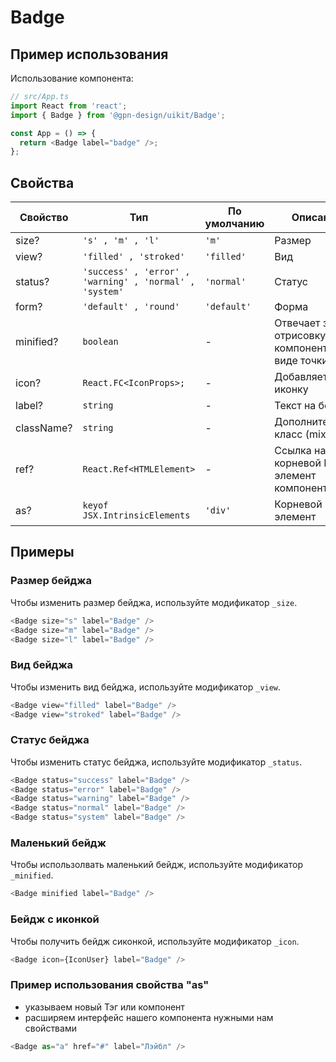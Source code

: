 
# Badge

## Пример использования

Использование компонента:

```ts
// src/App.ts
import React from 'react';
import { Badge } from '@gpn-design/uikit/Badge';

const App = () => {
  return <Badge label="badge" />;
};
```

## Свойства

| Свойство   | Тип                                                     | По умолчанию | Описание                                      |
| ---------- | ------------------------------------------------------- | ------------ | --------------------------------------------- |
| size?      | `'s' , 'm' , 'l'`                                       | `'m'`        | Размер                                        |
| view?      | `'filled' , 'stroked'`                                  | `'filled'`   | Вид                                           |
| status?    | `'success' , 'error' , 'warning' , 'normal' , 'system'` | `'normal'`   | Статус                                        |
| form?      | `'default' , 'round'`                                   | `'default'`  | Форма                                         |
| minified?  | `boolean`                                               | -            | Отвечает за отрисовку компонента в виде точки |
| icon?      | `React.FC<IconProps>;`                                  | -            | Добавляет иконку                              |
| label?     | `string`                                                | -            | Текст на бейдже                               |
| className? | `string`                                                | -            | Дополнительный класс (mix)                    |
| ref?       | `React.Ref<HTMLElement>`                                | -            | Ссылка на корневой DOM элемент компонента     |
| as?        | `keyof JSX.IntrinsicElements`                           | `'div'`      | Корневой элемент                              |

## Примеры

### Размер бейджа

Чтобы изменить размер бейджа, используйте модификатор `_size`.

```ts
<Badge size="s" label="Badge" />
<Badge size="m" label="Badge" />
<Badge size="l" label="Badge" />
```

<BadgeExampleSize />

### Вид бейджа

Чтобы изменить вид бейджа, используйте модификатор `_view`.

```ts
<Badge view="filled" label="Badge" />
<Badge view="stroked" label="Badge" />
```

<BadgeExampleView />

### Статус бейджа

Чтобы изменить статус бейджа, используйте модификатор `_status`.

```ts
<Badge status="success" label="Badge" />
<Badge status="error" label="Badge" />
<Badge status="warning" label="Badge" />
<Badge status="normal" label="Badge" />
<Badge status="system" label="Badge" />
```

<BadgeExampleStatus />

### Маленький бейдж

Чтобы использолвать маленький бейдж, используйте модификатор `_minified`.

```ts
<Badge minified label="Badge" />
```

<BadgeExampleMinified />

### Бейдж с иконкой

Чтобы получить бейдж сиконкой, используйте модификатор `_icon`.

```ts
<Badge icon={IconUser} label="Badge" />
```

<BadgeExampleIcon />

### Пример использования свойства "as"

- указываем новый Тэг или компонент
- расширяем интерфейс нашего компонента нужными нам свойствами

```ts
<Badge as="a" href="#" label="Лэйбл" />
```

<BadgeExampleAs />
